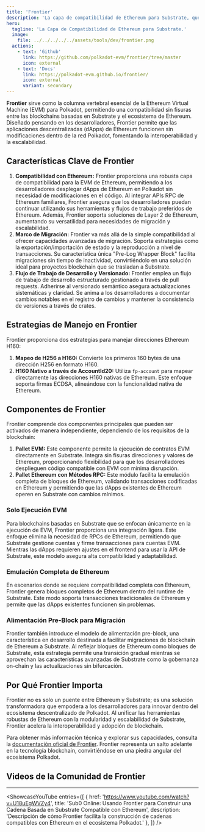 ```yaml
---
title: 'Frontier'
description: 'La capa de compatibilidad de Ethereum para Substrate, que permite una migración sin fisuras de dApps, ejecución de EVM e interoperabilidad blockchain.'
hero:
  tagline: 'La Capa de Compatibilidad de Ethereum para Substrate.'
  image: 
    file: ../../../../../assets/tools/dev/frontier.png
  actions:
    - text: 'Github'
      link: https://github.com/polkadot-evm/frontier/tree/master
      icon: external
    - text: 'Docs'
      link: https://polkadot-evm.github.io/frontier/
      icon: external
      variant: secondary
---
```



**Frontier** sirve como la columna vertebral esencial de la Ethereum Virtual Machine (EVM) para Polkadot, permitiendo una compatibilidad sin fisuras entre las blockchains basadas en Substrate y el ecosistema de Ethereum. Diseñado pensando en los desarrolladores, Frontier permite que las aplicaciones descentralizadas (dApps) de Ethereum funcionen sin modificaciones dentro de la red Polkadot, fomentando la interoperabilidad y la escalabilidad.

## Características Clave de Frontier
1. **Compatibilidad con Ethereum:** Frontier proporciona una robusta capa de compatibilidad para la EVM de Ethereum, permitiendo a los desarrolladores desplegar dApps de Ethereum en Polkadot sin necesidad de modificaciones en el código. Al integrar APIs RPC de Ethereum familiares, Frontier asegura que los desarrolladores puedan continuar utilizando sus herramientas y flujos de trabajo preferidos de Ethereum. Además, Frontier soporta soluciones de Layer 2 de Ethereum, aumentando su versatilidad para necesidades de migración y escalabilidad.
2. **Marco de Migración:** Frontier va más allá de la simple compatibilidad al ofrecer capacidades avanzadas de migración. Soporta estrategias como la exportación/importación de estado y la reproducción a nivel de transacciones. Su característica única "Pre-Log Wrapper Block" facilita migraciones sin tiempo de inactividad, convirtiéndolo en una solución ideal para proyectos blockchain que se trasladan a Substrate.
3. **Flujo de Trabajo de Desarrollo y Versionado:** Frontier emplea un flujo de trabajo de desarrollo estructurado gestionado a través de pull requests. Adherirse al versionado semántico asegura actualizaciones sistemáticas y claridad. Se anima a los desarrolladores a documentar cambios notables en el registro de cambios y mantener la consistencia de versiones a través de crates.
    
## Estrategias de Manejo en Frontier
Frontier proporciona dos estrategias para manejar direcciones Ethereum H160:
1. **Mapeo de H256 a H160:** Convierte los primeros 160 bytes de una dirección H256 en formato H160.
2. **H160 Nativo a través de AccountId20:** Utiliza `fp-account` para mapear directamente las direcciones H160 nativas de Ethereum. Este enfoque soporta firmas ECDSA, alineándose con la funcionalidad nativa de Ethereum.
    
## Componentes de Frontier
Frontier comprende dos componentes principales que pueden ser activados de manera independiente, dependiendo de los requisitos de la blockchain:
1. **Pallet EVM:** Este componente permite la ejecución de contratos EVM directamente en Substrate. Integra sin fisuras direcciones y valores de Ethereum, proporcionando flexibilidad para que los desarrolladores desplieguen código compatible con EVM con mínima disrupción.
2. **Pallet Ethereum con Métodos RPC:** Este módulo facilita la emulación completa de bloques de Ethereum, validando transacciones codificadas en Ethereum y permitiendo que las dApps existentes de Ethereum operen en Substrate con cambios mínimos.
    
### Solo Ejecución EVM
Para blockchains basadas en Substrate que se enfocan únicamente en la ejecución de EVM, Frontier proporciona una integración ligera. Este enfoque elimina la necesidad de RPCs de Ethereum, permitiendo que Substrate gestione cuentas y firme transacciones para cuentas EVM. Mientras las dApps requieren ajustes en el frontend para usar la API de Substrate, este modelo asegura alta compatibilidad y adaptabilidad.
    
### Emulación Completa de Ethereum
En escenarios donde se requiere compatibilidad completa con Ethereum, Frontier genera bloques completos de Ethereum dentro del runtime de Substrate. Este modo soporta transacciones tradicionales de Ethereum y permite que las dApps existentes funcionen sin problemas.
    
### Alimentación Pre-Block para Migración
Frontier también introduce el modelo de alimentación pre-block, una característica en desarrollo destinada a facilitar migraciones de blockchain de Ethereum a Substrate. Al reflejar bloques de Ethereum como bloques de Substrate, esta estrategia permite una transición gradual mientras se aprovechan las características avanzadas de Substrate como la gobernanza on-chain y las actualizaciones sin bifurcación.
    
## Por Qué Frontier Importa
Frontier no es solo un puente entre Ethereum y Substrate; es una solución transformadora que empodera a los desarrolladores para innovar dentro del ecosistema descentralizado de Polkadot. Al unificar las herramientas robustas de Ethereum con la modularidad y escalabilidad de Substrate, Frontier acelera la interoperabilidad y adopción de blockchain.

Para obtener más información técnica y explorar sus capacidades, consulta la [documentación oficial de Frontier](https://polkadot-evm.github.io/frontier/). Frontier representa un salto adelante en la tecnología blockchain, convirtiéndose en una piedra angular del ecosistema Polkadot.

## Videos de la Comunidad de Frontier
------------
<ShowcaseYouTube
  entries={[
    {
      href: 'https://www.youtube.com/watch?v=U18uEgWVZy4',
      title: 'Sub0 Online: Usando Frontier para Construir una Cadena Basada en Substrate Compatible con Ethereum',
      description: 'Descripción de cómo Frontier facilita la construcción de cadenas compatibles con Ethereum en el ecosistema Polkadot.'
    },
  ]} />
